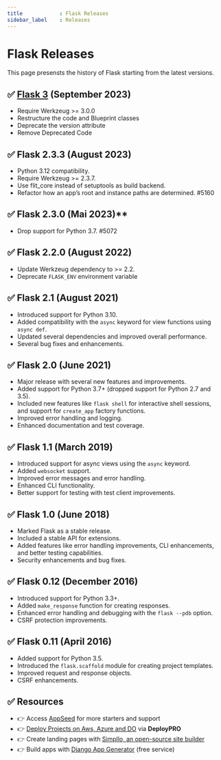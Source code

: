 ```yaml
---
title            : Flask Releases
sidebar_label    : Releases
---
```


# Flask Releases

This page presensts the history of Flask starting from the latest versions.

## ✅ [Flask 3](https://blog.appseed.us/flask-3-release-and-free-samples/) (September 2023)

- Require Werkzeug >= 3.0.0
- Restructure the code and Blueprint classes
- Deprecate the version attribute
- Remove Deprecated Code 

## ✅ **Flask 2.3.3 (August 2023)**

- Python 3.12 compatibility.
- Require Werkzeug >= 2.3.7.
- Use flit_core instead of setuptools as build backend.
- Refactor how an app’s root and instance paths are determined. #5160

## ✅ **Flask 2.3.0 (Mai 2023)****

- Drop support for Python 3.7. #5072

## ✅ **Flask 2.2.0 (August 2022)**

- Update Werkzeug dependency to >= 2.2.
- Deprecate `FLASK_ENV` environment variable

## ✅ **Flask 2.1 (August 2021)**

- Introduced support for Python 3.10.
- Added compatibility with the `async` keyword for view functions using `async def`.
- Updated several dependencies and improved overall performance.
- Several bug fixes and enhancements.

## ✅ **Flask 2.0 (June 2021)**

- Major release with several new features and improvements.
- Added support for Python 3.7+ (dropped support for Python 2.7 and 3.5).
- Included new features like `flask shell` for interactive shell sessions, and support for `create_app` factory functions.
- Improved error handling and logging.
- Enhanced documentation and test coverage.

## ✅ **Flask 1.1 (March 2019)**

- Introduced support for async views using the `async` keyword.
- Added `websocket` support.
- Improved error messages and error handling.
- Enhanced CLI functionality.
- Better support for testing with test client improvements.

## ✅ **Flask 1.0 (June 2018)**

- Marked Flask as a stable release.
- Included a stable API for extensions.
- Added features like error handling improvements, CLI enhancements, and better testing capabilities.
- Security enhancements and bug fixes.

## ✅ **Flask 0.12 (December 2016)**

- Introduced support for Python 3.3+.
- Added `make_response` function for creating responses.
- Enhanced error handling and debugging with the `flask --pdb` option.
- CSRF protection improvements.

## ✅  **Flask 0.11 (April 2016)**

- Added support for Python 3.5.
- Introduced the `flask.scaffold` module for creating project templates.
- Improved request and response objects.
- CSRF enhancements.

## ✅ Resources

- 👉 Access [AppSeed](https://appseed.us/) for more starters and support 
- 👉 [Deploy Projects on Aws, Azure and DO](https://www.docs.deploypro.dev/) via **DeployPRO**
- 👉 Create landing pages with [Simpllo, an open-source site builder](https://www.simpllo.com/)
- 👉 Build apps with [Django App Generator](https://app-generator.dev/django/) (free service)
